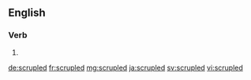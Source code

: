 ==English==

===Verb===
{{head|en}}

# {{en-past of|scruple}}

[[de:scrupled]]
[[fr:scrupled]]
[[mg:scrupled]]
[[ja:scrupled]]
[[sv:scrupled]]
[[vi:scrupled]]